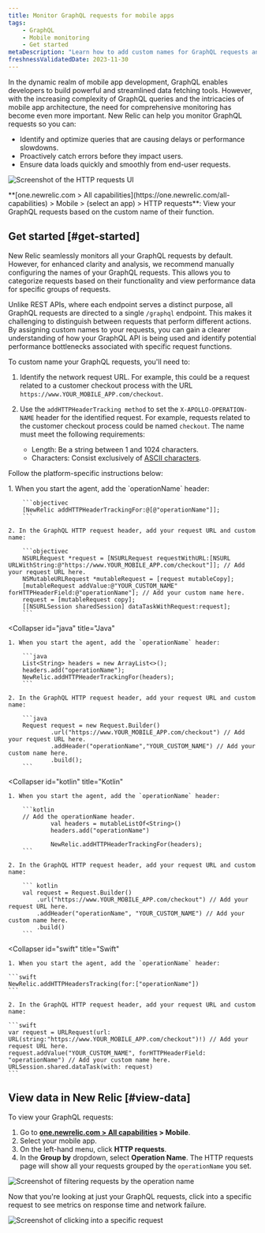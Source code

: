 ```yaml
---
title: Monitor GraphQL requests for mobile apps
tags:
    - GraphQL
    - Mobile monitoring
    - Get started
metaDescription: "Learn how to add custom names for GraphQL requests and view request data in New Relic."
freshnessValidatedDate: 2023-11-30
---
```






In the dynamic realm of mobile app development, GraphQL enables developers to build powerful and streamlined data fetching tools. However, with the increasing complexity of GraphQL queries and the intricacies of mobile app architecture, the need for comprehensive monitoring has become even more important. New Relic can help you monitor GraphQL requests so you can:

* Identify and optimize queries that are causing delays or performance slowdowns.
* Proactively catch errors before they impact users.
* Ensure data loads quickly and smoothly from end-user requests.

<img
    title="HTTP requests"
    alt="Screenshot of the HTTP requests UI"
    src={mobileMobileGraphqlRequests}
/>

<figcaption>
    <DNT>**[one.newrelic.com > All capabilities](https://one.newrelic.com/all-capabilities) > Mobile > (select an app) > HTTP requests**</DNT>: View your GraphQL requests based on the custom name of their function.
</figcaption>

## Get started [#get-started]

New Relic seamlessly monitors all your GraphQL requests by default. However, for enhanced clarity and analysis, we recommend manually configuring the names of your GraphQL requests. This allows you to categorize requests based on their functionality and view performance data for specific groups of requests.

Unlike REST APIs, where each endpoint serves a distinct purpose, all GraphQL requests are directed to a single `/graphql` endpoint. This makes it challenging to distinguish between requests that perform different actions. By assigning custom names to your requests, you can gain a clearer understanding of how your GraphQL API is being used and identify potential performance bottlenecks associated with specific request functions.


To custom name your GraphQL requests, you'll need to:

1. Identify the network request URL. For example, this could be a request related to a customer checkout process with the URL `https://www.YOUR_MOBILE_APP.com/checkout`.

2. Use the `addHTTPHeaderTracking method` to set the `X-APOLLO-OPERATION-NAME` header for the identified request. For example, requests related to the customer checkout process could be named `checkout`. The name must meet the following requirements:

    * Length: Be a string between 1 and 1024 characters.
    * Characters: Consist exclusively of [ASCII characters](https://www.ascii-code.com/characters). 

Follow the platform-specific instructions below:

<CollapserGroup>
<Collapser
    id="objc"
    title="Objective-c"
>
    1. When you start the agent, add the `operationName` header:

        ```objectivec
        [NewRelic addHTTPHeaderTrackingFor:@[@"operationName"]]; 
        ```

    2. In the GraphQL HTTP request header, add your request URL and custom name:

        ```objectivec
        NSURLRequest *request = [NSURLRequest requestWithURL:[NSURL URLWithString:@"https://www.YOUR_MOBILE_APP.com/checkout"]]; // Add your request URL here.
        NSMutableURLRequest *mutableRequest = [request mutableCopy];
        [mutableRequest addValue:@"YOUR_CUSTOM_NAME" forHTTPHeaderField:@"operationName"]; // Add your custom name here.
        request = [mutableRequest copy];
        [[NSURLSession sharedSession] dataTaskWithRequest:request];
        ```
</Collapser>


<Collapser
    id="java"
    title="Java"
>
    1. When you start the agent, add the `operationName` header:

        ```java
        List<String> headers = new ArrayList<>(); 
        headers.add("operationName");
        NewRelic.addHTTPHeaderTrackingFor(headers);
        ```

    2. In the GraphQL HTTP request header, add your request URL and custom name:

        ```java
        Request request = new Request.Builder()
                .url("https://www.YOUR_MOBILE_APP.com/checkout") // Add your request URL here.
                .addHeader("operationName","YOUR_CUSTOM_NAME") // Add your custom name here.
                .build();
        ```
</Collapser>

<Collapser
    id="kotlin"
    title="Kotlin"
>
    1. When you start the agent, add the `operationName` header:

        ```kotlin
        // Add the operationName header.
                val headers = mutableListOf<String>()
                headers.add("operationName")

                NewRelic.addHTTPHeaderTrackingFor(headers);
        ```

    2. In the GraphQL HTTP request header, add your request URL and custom name:

        ``` kotlin
        val request = Request.Builder()
            .url("https://www.YOUR_MOBILE_APP.com/checkout") // Add your request URL here.
            .addHeader("operationName", "YOUR_CUSTOM_NAME") // Add your custom name here.
            .build()
        ```
</Collapser>

<Collapser
    id="swift"
    title="Swift"
>
    1. When you start the agent, add the `operationName` header:

    ```swift
    NewRelic.addHTTPHeadersTracking(for:["operationName"])
    ```

    2. In the GraphQL HTTP request header, add your request URL and custom name:

    ```swift    
    var request = URLRequest(url: URL(string:"https://www.YOUR_MOBILE_APP.com/checkout")!) // Add your request URL here.
    request.addValue("YOUR_CUSTOM_NAME", forHTTPHeaderField: "operationName") // Add your custom name here.
    URLSession.shared.dataTask(with: request)
    ```

</Collapser>

</CollapserGroup>

## View data in New Relic [#view-data]

To view your GraphQL requests: 

1. Go to <DNT>**[one.newrelic.com > All capabilities](https://one.newrelic.com/all-capabilities) > Mobile**</DNT>.
2. Select your mobile app.
3. On the left-hand menu, click <DNT>**HTTP requests**</DNT>.
4. In the <DNT>**Group by**</DNT> dropdown, select <DNT>**Operation Name**</DNT>. The HTTP requests page will show all your requests grouped by the `operationName` you set.


<img
    title="Filter by operation name"
    alt="Screenshot of filtering requests by the operation name"
    src={mobileGroupbyDropdown}
/>

Now that you're looking at just your GraphQL requests, click into a specific request to see metrics on response time and network failure.

<img
    title="Request details"
    alt="Screenshot of clicking into a specific request"
    src={mobileRequestDetails}
/>

